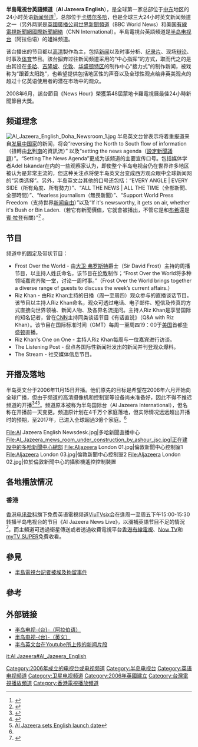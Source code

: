 {{电视频道信息框
| 頻道名稱 = 半島電視台英語頻道<br />Al Jazeera English
| 頻道圖片檔案 = File:Screenshot from Al Jazeera English.png
| 頻道圖片尺寸 = 200px
| 頻道圖片名稱 = 半島電視台英語頻道
| 所屬國家 = {{QAT}}
| 總部所在 = {{QAT}}[[多哈|多哈]]<br>{{MAL}}[[吉隆坡|吉隆坡]]<br>{{UK}}[[倫敦|倫敦]]<br>{{USA}}[[华盛顿哥伦比亚特区|華盛頓]]
| 播放地區 = 全球各地
| 開播日期 = 2006年11月15日
| 停播日期 = 
| 收視率 = 
| 收視率調查時間 = 
| 收視率資料來源 = 
| 頻道口號 = Setting The News Agenda
| 擁有者 = [[半岛媒体集团|半岛媒体集团]]
| 持股者 = 
| 前頻道名稱 = 
| 被取代名稱 = 
| 視頻格式 = [[標準畫質電視|SDTV]] [[576i|576i]] [[長寬比_(影像)|16:9]]<br>[[高清电视|HDTV]] [[1080i|1080i]] [[長寬比_(影像)|16:9]]
| 集團同類頻道 = [[半島電視台|半島電視台]]（阿拉伯语）
| 重播服務頻道 = 
| 頻道官方網站 = http://www.aljazeera.com/
| 備註 = 
| 衛星電視供應商01 = {{MYS}}[[Astro控股私人有限公司|Astro]]
| 衛星電視頻道數01 = 513頻道（HD）/533頻道（SD）（新频道）20频道，513頻道 （SD）/ 533頻道 （HD）（旧频道）
| 有線電視供應商01 = {{MAC}}[[澳門有線電視|澳門有線電視]]
| 有線電視頻道數01 = 94頻道
| 有線電視供應商02 = {{HKG}}[[香港有線電視|香港有線電視]]
| 有線電視頻道數02 = 133頻道
| 寬頻電視供應商01 = {{HKG}}[[now_TV|now TV]]
| 寬頻電視頻道數01 = 325頻道
| 寬頻電視供應商02 = {{MYS}}[[Unifi_TV|Unifi TV]]
| 寬頻電視頻道數02 = 602频道
| 寬頻電視供應商03 = {{TWN}}[[中華電信MOD|中華電信MOD]]
| 寬頻電視頻道數03 = 561頻道
| OTT供應商03 = {{HKG}}[[myTV_SUPER|myTV SUPER]]
| OTT頻道數03 = 704頻道
| 在线收看网站01       = {{QAT}}官方直播
| 在线收看网址01       = [https://www.aljazeera.com/live Al Jazeera English Live]
| 在线收看网站02       = [[YouTube|YouTube]]
| 在线收看网址02       = [https://www.youtube.com/watch?v=-upyPouRrB8 Al Jazeera English Live]
|sat serv 2=马来西亚Njol|sat chan 2=513頻道（HD）|online serv 2=马来西亚Astro|online chan 2=Astro Go|online serv 4=马来西亚Unifi tv|online chan 4=Playtv@Unifi}}

'''半島電視台英語頻道'''（'''Al Jazeera English'''），是全球第一家总部位于[[中东|中东]]地区的24小时英语[[新闻频道|新闻频道]]<ref>{{Cite web|title=Al-Jazeera says its English-language news channel will launch Nov. 15|url=http://www.poststar.com/articles/2006/11/01/news/doc4548aba7b0902764236839.txt|accessdate=2020-09-22|publisher=The Post-Star|archiveurl=https://web.archive.org/web/20091007231253/http://www.poststar.com/articles/2006/11/01/news/doc4548aba7b0902764236839.txt|archivedate=2009-10-07|dead-url=no}}</ref>，总部位于[[卡塔尔|卡塔尔]][[多哈|多哈]]，也是全球三大24小时英文新闻频道之一（另外两家是[[英國廣播公司世界新聞頻道|英國廣播公司世界新聞頻道]]（BBC World News）和美国[[有線電視新聞網國際新聞網絡|有線電視新聞網國際新聞網絡]]（CNN International）。半島電視台英語頻道是[[半岛电视台|半岛电视台]]（阿拉伯语）的姐妹频道。

该台播出的节目都以[[高清电视|高清]]製作為主，包括[[新闻|新闻]]以及时事分析、[[纪录片|纪录片]]、现场[[辩论|辩论]]、时事及[[体育|体育]]节目。該台摒弃过往新闻频道采用的“中心指挥”的方式，取而代之的是由其设在[[多哈|多哈]]、[[吉隆坡|吉隆坡]]、[[伦敦|伦敦]]、[[华盛顿特区|华盛顿特区]]的制作中心“接力式”的制作新闻，被戏称为“跟着太阳跑”，也希望提供包括地区性的声音以及全球性观点给非英美观点的超过十亿英语使用者的潜在市场中的观众。

2008年6月，該台節目《News Hour》榮獲第48屆蒙地卡羅電視展最佳24小時新聞節目大獎。

== 频道理念 ==
[[File:Al_Jazeera_English_Doha_Newsroom_1.jpg|thumb]]
半岛英文台曾表示将着重报道来自[[发展中国家|发展中国家]]的新闻，将会“reversing the North to South flow of information（扭轉由[[北半球|北]]到[[南半球|南]]的資訊流）” 以及“setting the news agenda（[[議題設定|設定新聞議題]]）”。“Setting The News Agenda”更成为该频道的主要宣传口号。包括媒体学者Adel Iskandar在内的一些观察家认为，即使整个半岛电视台仍在世界许多地区被认为是非常主流的，但这种关注点将使半岛英文台变成西方观众眼中全球新闻网的“另类选择”。另外，半岛英文台其他的口号还包括：“EVERY ANGLE | EVERY SIDE（所有角度、所有勢力）”、“ALL THE NEWS | ALL THE TIME（全部新聞、全部時間）”、“fearless journalism（無畏新聞）”、“Support World Press Freedom（支持世界[[新闻自由|新闻自由]]）”以及“If it's newsworthy, it gets on air, whether it's Bush or Bin Laden.（若它有新聞價值，它就會被播出，不管它是和[[乔治·沃克·布什|布希]]還是[[奥萨马·本·拉登|賓·拉登]]有關）”<ref name="#1">{{Cite web|title=About Us|url=https://www.aljazeera.com/aboutus/|accessdate=2020-09-22|work=www.aljazeera.com|archive-date=2020-09-22|archive-url=https://web.archive.org/web/20200922000537/https://www.aljazeera.com/aboutus/|dead-url=no}}</ref> 。

== 节目 ==
频道中的固定及带状节目：
* Frost Over the World - 由[[大卫·弗罗斯特|大卫·弗罗斯特]]爵士（Sir David Frost）主持的周播节目，以主持人姓氏命名，该节目在[[伦敦|伦敦]]制作；“Frost Over the World将多种领域嘉宾齐聚一堂，讨论一周时事。”（Frost Over the World brings together a diverse range of guests to discuss the week’s current affairs.）
* Riz Khan - 由Riz Khan主持的日播（周一至周四）观众参与的直播谈话节目。该节目以主持人Riz Khan命名，观众可透过电话、电子邮件、短信及传真的方式直接向世界领袖、新闻人物、及各界名流提问。主持人Riz Khan是享誉国际的知名记者，曾在[[有线电视新闻网|CNN]]主持同类谈话节目《有话直说》（Q&A with Riz Khan）。该节目在国际标准时间（GMT）每周一至周四19：00于[[美国|美国]]首都[[华盛顿哥伦比亚特区|华盛顿]]直播。
* Riz Khan's One on One - 主持人Riz Khan每周与一位嘉宾进行访谈。
*The Listening Post - 盘点各国际性新闻社发出的新闻并刊登观众爆料。
*The Stream - 社交媒体信息节目。

== 开播及落地 ==
半岛英文台于2006年11月15日开播。他们原先的目标是希望在2006年六月开始向全球广播，但由于频道的高清摄像机和控制室等设备尚未准备好，因此不得不推迟频道的开播<ref>{{Cite web|title=Al Jazeera International targets June launch|url=http://thestar.com.my/news/story.asp?file=/2006/4/12/nation/20060412152145&sec=nation|accessdate=2020-09-22|date=2006-04-12|publisher=The Star|archiveurl=https://web.archive.org/web/20060514163142/http://thestar.com.my/news/story.asp?file=%2F2006%2F4%2F12%2Fnation%2F20060412152145&sec=nation|archivedate=2006-05-14|dead-url=no}}</ref><ref>{{Cite web|title=The Challenges of Working at Al-Jazeera|url=https://www.npr.org/templates/story/story.php?storyId=5512019|accessdate=2020-09-22|work=NPR.org|language=en|archive-date=2019-05-18|archive-url=https://web.archive.org/web/20190518221205/https://www.npr.org/templates/story/story.php?storyId=5512019|dead-url=no}}</ref><ref>[http://english.aljazeera.net/NR/exeres/5356DC54-DA32-4231-A178-1791CA2C5FCF.htm Al Jazeera sets English launch date]{{dead link|date=2017年11月|bot=InternetArchiveBot|fix-attempted=yes}}</ref>。频道原本被称为半岛国际台（Al Jazeera International），但名称在开播前一天变更。频道原计划在4千万个家庭落地，但实际情况远远超出开播时的预期，至2017年，已进入全球超過3億个家庭。<ref name="#1"/>

<gallery>
File:Al Jazeera English Newsdesk.jpg|多哈新聞直播中心
File:Al_Jazeera_mews_room_under_construction_by_ashour_jsc.jpg|正在建設中的多哈新聞中心總部
File:Aljazeera London 01.jpg|倫敦新聞中心控制室1
File:Aljazeera London 03.jpg|倫敦新聞中心控制室2
File:Aljazeera London 02.jpg|位於倫敦新聞中心的攝影機遙控控制裝置
</gallery>

==各地播放情况==
===香港===
[[香港|香港]][[电讯盈科|电讯盈科]]旗下免费英语電視频道[[ViuTVsix|ViuTVsix]]会在逢周一至周五下午15:00-15:30转播半岛电视台的节目《Al Jazeera News Live》，以瀰補英語节目不足的情況<ref>{{Cite web|title=ViuTV－免費電視99台|url=https://viu.tv/epg/96|accessdate=2020-09-22|work=viu.tv|archive-date=2019-12-19|archive-url=https://web.archive.org/web/20191219022659/https://viu.tv/epg/96|dead-url=no}}</ref>，而主頻道可透過衛星傳送或者透過收費電視平台[[香港有線電視|香港有線電視]]、[[Now_TV|Now TV]]和[[myTV_SUPER|myTV SUPER]]免費收看。

== 參見 ==
*[[半島電視台記者被埃及拘留事件|半島電視台記者被埃及拘留事件]]
== 參考 ==
{{Reflist}}

== 外部链接 ==
* [http://www.aljazeera.net/ 半岛电视-{台}-（阿拉伯语）]{{Wayback|url=http://www.aljazeera.net/ |date=19981111183500 }}
* [http://www.aljazeera.com/ 半岛电视-{台}-（英文）]{{Wayback|url=http://www.aljazeera.com/ |date=20130608034515 }}
* [http://www.youtube.com/AlJazeeraEnglish 半岛英文台在Youtube所上传的新闻片段]{{Wayback|url=http://www.youtube.com/AlJazeeraEnglish |date=20091225052919 }}

{{国际新闻频道}}
{{Authority control}}
[[Category:2006年成立的电视台或电视频道|Category:2006年成立的电视台或电视频道]]
[[Category:半岛电视台|Category:半岛电视台]]
[[Category:英语电视频道|Category:英语电视频道]]
[[Category:卫星电视频道|Category:卫星电视频道]]
[[Category:2006年英國建立|Category:2006年英國建立]]
[[Category:台灣電視播放頻道|Category:台灣電視播放頻道]]
[[Category:香港電視播放頻道|Category:香港電視播放頻道]]

[[it:Al_Jazeera#Al_Jazeera_English|it:Al Jazeera#Al_Jazeera_English]]